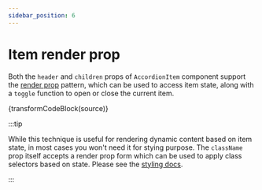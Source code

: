 ```yaml
---
sidebar_position: 6
---
```



# Item render prop

Both the `header` and `children` props of `AccordionItem` component support the
[render prop](https://reactjs.org/docs/render-props.html) pattern, which can be used to
access item state, along with a `toggle` function to open or close the current item.

<AccessingState />

<CodeBlock language="jsx">{transformCodeBlock(source)}</CodeBlock>

:::tip

While this technique is useful for rendering dynamic content based on item state, in most
cases you won't need it for stying purpose. The `className` prop itself accepts a render
prop form which can be used to apply class selectors based on state. Please see the
[styling docs](./styling).

:::
